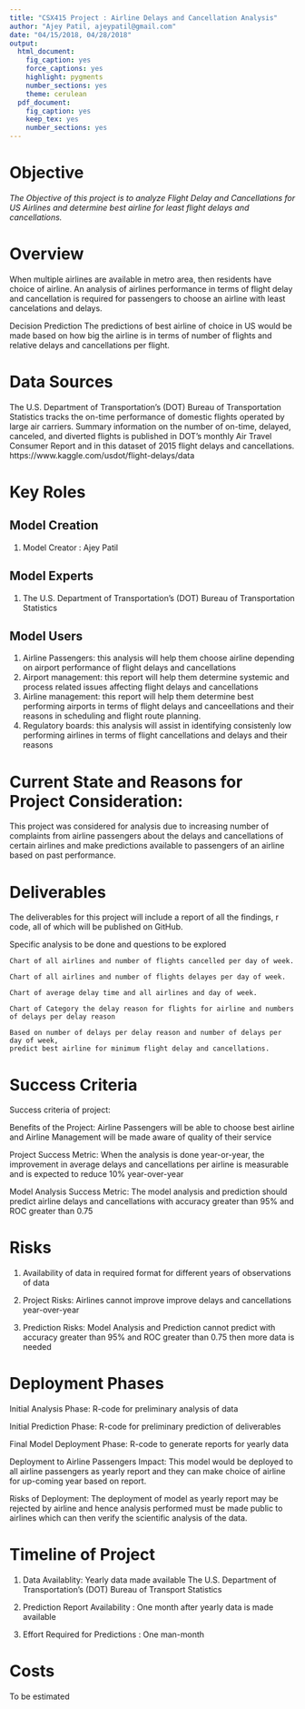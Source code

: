 ```yaml
---
title: "CSX415 Project : Airline Delays and Cancellation Analysis"
author: "Ajey Patil, ajeypatil@gmail.com"
date: "04/15/2018, 04/28/2018"
output:
  html_document:
    fig_caption: yes
    force_captions: yes
    highlight: pygments
    number_sections: yes
    theme: cerulean
  pdf_document:
    fig_caption: yes
    keep_tex: yes
    number_sections: yes
---
```


# Objective

*The Objective of this project is to analyze Flight Delay and Cancellations  for US Airlines and determine best airline for least flight delays and cancellations.*

# Overview

When multiple airlines are available in metro area, then residents have choice of airline. An analysis of airlines performance   in terms of flight delay and cancellation is required for passengers to choose an airline with least cancelations and delays.

Decision Prediction
The predictions of best airline of choice in US would be made based on how big the airline is in terms
of number of flights and relative delays and cancellations per flight.


# Data Sources

The U.S. Department of Transportation's (DOT) Bureau of Transportation Statistics tracks the on-time performance of domestic flights operated by large air carriers. Summary information on the number of on-time, delayed, canceled, and diverted flights is published in DOT's monthly Air Travel Consumer Report and in this dataset of 2015 flight delays and cancellations. https://www.kaggle.com/usdot/flight-delays/data

# Key Roles
## Model Creation
1. Model Creator : Ajey Patil

## Model Experts
1. The U.S. Department of Transportation's (DOT) Bureau of Transportation Statistics

## Model Users
1. Airline Passengers: this analysis will help them choose airline    depending on airport performance of flight delays and cancellations 
2. Airport management: this report will help them determine systemic and process  related issues affecting flight delays and cancellations 
3. Airline management: this report will help them determine best performing  airports in terms of flight delays and canceellations and their reasons  in scheduling and flight route planning.
4. Regulatory boards: this analysis will assist in identifying consistenly  low performing airlines in terms of flight cancellations and delays and   their reasons 

# Current State and Reasons for Project Consideration:
This project was considered for analysis due to increasing number of complaints from airline passengers
about the delays and cancellations of certain airlines and make predictions available to passengers of
an airline based on past performance.


# Deliverables
The deliverables for this project will include a report of all the findings, r code, all of which will be published on GitHub.

Specific analysis to be done and questions to be explored

    Chart of all airlines and number of flights cancelled per day of week.

    Chart of all airlines and number of flights delayes per day of week.

    Chart of average delay time and all airlines and day of week.

    Chart of Category the delay reason for flights for airline and numbers of delays per delay reason

    Based on number of delays per delay reason and number of delays per day of week, 
    predict best airline for minimum flight delay and cancellations.


# Success Criteria

Success criteria of project:

Benefits of the Project:
Airline Passengers will be able to choose best airline and
Airline Management will be made aware of quality of their service

Project Success Metric:
When the analysis is done year-or-year, the improvement in average delays and cancellations
per airline is measurable and is expected to reduce 10% year-over-year

Model Analysis Success Metric:
The model analysis and prediction should predict airline delays and cancellations
with accuracy greater than 95% and ROC greater than 0.75

# Risks

1. Availability of data in required format for different years of observations of data

2. Project Risks: Airlines cannot improve improve delays and cancellations year-over-year

3. Prediction Risks: Model Analysis and Prediction cannot predict with accuracy greater than 95% and 
  ROC greater than 0.75 then more data is needed
  
# Deployment Phases

Initial Analysis Phase: R-code for preliminary analysis of data

Initial Prediction Phase: R-code for preliminary prediction of deliverables

Final Model Deployment Phase: R-code to generate reports for yearly data

Deployment to Airline Passengers Impact:
This model would be deployed to all airline passengers as yearly report
and they can make choice of airline for up-coming year based on report.

Risks of Deployment:
The deployment of model as yearly report may be rejected by airline
and hence analysis performed must be made public to airlines which
can then verify the scientific analysis of the data.

# Timeline of Project

1. Data Availablity: Yearly data made available The U.S. Department of 
Transportation's (DOT) Bureau of Transport Statistics

2. Prediction Report Availability : One month after yearly data is made available

3. Effort Required for Predictions : One man-month

# Costs

To be estimated

